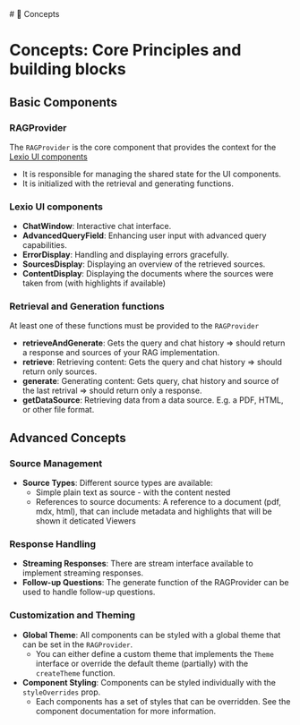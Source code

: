 
<Meta title="Concepts" />
# 🚀 Concepts

# Concepts: Core Principles and building blocks

## Basic Components

### RAGProvider
The `RAGProvider` is the core component that provides the context for the [Lexio UI components](#ui-components)
 - It is responsible for managing the shared state for the UI components.
 - It is initialized with the retrieval and generating functions.


### Lexio UI components
- **ChatWindow**: Interactive chat interface.
- **AdvancedQueryField**: Enhancing user input with advanced query capabilities.
- **ErrorDisplay**: Handling and displaying errors gracefully.
- **SourcesDisplay**: Displaying an overview of the retrieved sources.
- **ContentDisplay**: Displaying the documents where the sources were taken from (with highlights if available)

### Retrieval and Generation functions
At least one of these functions must be provided to the `RAGProvider`
- **retrieveAndGenerate**: Gets the query and chat history => should return a response and sources of your RAG implementation. 
- **retrieve**: Retrieving content: Gets the query and chat history =>  should return only sources.
- **generate**: Generating content: Gets query, chat history and source of the last retrival => should return only a response.
- **getDataSource**: Retrieving data from a data source. E.g. a PDF, HTML, or other file format.


## Advanced Concepts

### Source Management
- **Source Types**: Different source types are available:
    -  Simple plain text as source - with the content nested 
    -  References to source documents: A reference to a document (pdf, mdx, html), that can include metadata and highlights that will be shown it deticated Viewers


### Response Handling
- **Streaming Responses**: There are stream interface available to implement streaming responses.
- **Follow-up Questions**: The generate function of the RAGProvider can be used to handle follow-up questions.

### Customization and Theming
- **Global Theme**: All components can be styled with a global theme that can be set in the `RAGProvider`.
    - You can either define a custom theme that implements the `Theme` interface or override the default theme (partially) with the `createTheme` function.
- **Component Styling**: Components can be styled individually with the `styleOverrides` prop.
    - Each components has a set of styles that can be overridden. See the component documentation for more information.
